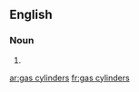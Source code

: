 ==English==

===Noun===
{{head|en}}

# {{plural of|gas cylinder}}

[[ar:gas cylinders]]
[[fr:gas cylinders]]
